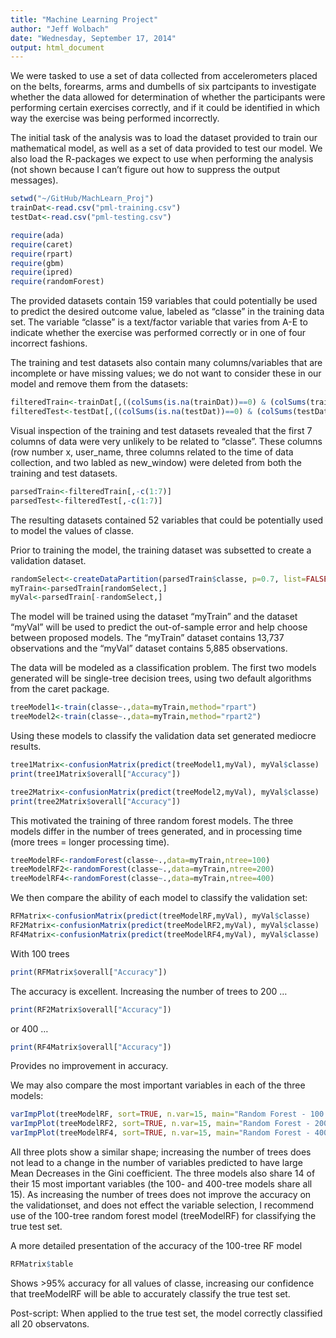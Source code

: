 ```yaml
---
title: "Machine Learning Project"
author: "Jeff Wolbach"
date: "Wednesday, September 17, 2014"
output: html_document
---
```


We were tasked to use a set of data collected from accelerometers placed on the belts, forearms, arms and dumbells of six partcipants to investigate whether the data allowed for determination of whether the participants were performing certain exercises correctly, and if it could be identified in which way the exercise was being performed incorrectly.

The initial task of the analysis was to load the dataset provided to train our mathematical model, as well as a set of data provided to test our model. We also load the R-packages we expect to use when performing the analysis (not shown because I can't figure out how to suppress the output messages).

```r
setwd("~/GitHub/MachLearn_Proj")
trainDat<-read.csv("pml-training.csv")
testDat<-read.csv("pml-testing.csv")
```
```r
require(ada)
require(caret)
require(rpart)
require(gbm)
require(ipred)
require(randomForest)
```
  
The provided datasets contain 159 variables that could potentially be used to predict the desired outcome value, labeled as "classe" in the training data set.  The variable "classe" is a text/factor variable that varies from A-E to indicate whether the exercise was performed correctly or in one of four incorrect fashions.

The training and test datasets also contain many columns/variables that are incomplete or have missing values; we do not want to consider these in our model and remove them from the datasets:

```r
filteredTrain<-trainDat[,((colSums(is.na(trainDat))==0) & (colSums(trainDat=="")==0))]
filteredTest<-testDat[,((colSums(is.na(testDat))==0) & (colSums(testDat=="")==0))]
```

Visual inspection of the training and test datasets revealed that the first 7 columns of data were very unlikely to be related to "classe".  These columns (row number x, user_name, three columns related to the time of data collection, and two labled as new_window) were deleted from both the training and test datasets.

```r
parsedTrain<-filteredTrain[,-c(1:7)]
parsedTest<-filteredTest[,-c(1:7)]
```

The resulting datasets contained 52 variables that could be potentially used to model the values of classe.


Prior to training the model, the training dataset was subsetted to create a validation dataset.

```r
randomSelect<-createDataPartition(parsedTrain$classe, p=0.7, list=FALSE)
myTrain<-parsedTrain[randomSelect,]
myVal<-parsedTrain[-randomSelect,]
```

The model will be trained using the dataset "myTrain" and the dataset "myVal" will be used to predict the out-of-sample error and help choose between proposed models.  The "myTrain" dataset contains 13,737 observations and the "myVal" dataset contains 5,885 observations.

The data will be modeled as a classification problem.  The first two models generated will be single-tree decision trees, using two default algorithms from the caret package.

```r
treeModel1<-train(classe~.,data=myTrain,method="rpart")
treeModel2<-train(classe~.,data=myTrain,method="rpart2")
```

Using these models to classify the validation data set generated mediocre results.

```r
tree1Matrix<-confusionMatrix(predict(treeModel1,myVal), myVal$classe)
print(tree1Matrix$overall["Accuracy"])
```

```r
tree2Matrix<-confusionMatrix(predict(treeModel2,myVal), myVal$classe)
print(tree2Matrix$overall["Accuracy"])
```

This motivated the training of three random forest models.  The three models differ in the number of trees generated, and in processing time (more trees = longer processing time).

```r
treeModelRF<-randomForest(classe~.,data=myTrain,ntree=100)
treeModelRF2<-randomForest(classe~.,data=myTrain,ntree=200)
treeModelRF4<-randomForest(classe~.,data=myTrain,ntree=400)
```

We then compare the ability of each model to classify the validation set:

```r
RFMatrix<-confusionMatrix(predict(treeModelRF,myVal), myVal$classe)
RF2Matrix<-confusionMatrix(predict(treeModelRF2,myVal), myVal$classe)
RF4Matrix<-confusionMatrix(predict(treeModelRF4,myVal), myVal$classe)
```

With 100 trees
```r
print(RFMatrix$overall["Accuracy"])
```

The accuracy is excellent.  Increasing the number of trees to 200 ...
```r
print(RF2Matrix$overall["Accuracy"])
```

or 400 ...
```r
print(RF4Matrix$overall["Accuracy"])
```

Provides no improvement in accuracy.

We may also compare the most important variables in each of the three models:

```r
varImpPlot(treeModelRF, sort=TRUE, n.var=15, main="Random Forest - 100 trees")
varImpPlot(treeModelRF2, sort=TRUE, n.var=15, main="Random Forest - 200 trees")
varImpPlot(treeModelRF4, sort=TRUE, n.var=15, main="Random Forest - 400 trees")
```

All three plots show a similar shape; increasing the number of trees does not lead to a change in the number of variables predicted to have large Mean Decreases in the Gini coefficient.  The three models also share 14 of their 15 most important variables (the 100- and 400-tree models share all 15).  As increasing the number of trees does not improve the accuracy on the validationset, and does not effect the variable selection, I recommend use of the 100-tree random forest model (treeModelRF) for classifying the true test set.

A more detailed presentation of the accuracy of the 100-tree RF model

```r
RFMatrix$table
```

Shows >95% accuracy for all values of classe, increasing our confidence that treeModelRF will be able to accurately classify the true test set.

Post-script:  When applied to the true test set, the model correctly classified all 20 observatons.
